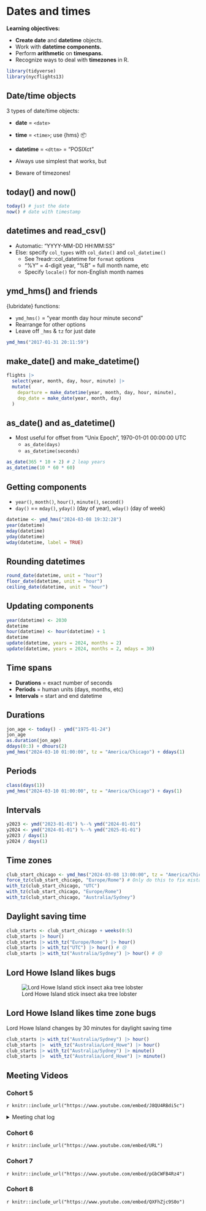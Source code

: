 # Dates and times

**Learning objectives:**

-   **Create date** and **datetime** objects.
-   Work with **datetime components.**
-   Perform **arithmetic** on **timespans.**
-   Recognize ways to deal with **timezones** in R.

```r
library(tidyverse)
library(nycflights13)
```

## Date/time objects {-}

3 types of date/time objects:

-   **date** = `<date>`
-   **time** = `<time>`; use {hms} 📦
-   **datetime** = `<dttm>` = "POSIXct"

-   Always use simplest that works, but
-   Beware of timezones!

## today() and now() {-}

```r
today() # just the date
now() # date with timestamp
```

## datetimes and read_csv() {-}

-   Automatic: "YYYY-MM-DD HH:MM:SS"
-   Else: specify `col_types` with `col_date()` and `col_datetime()`
    -   See ?readr::col_datetime for `format` options
    -   "%Y" = 4-digit year, "%B" = full month name, etc
    -   Specify `locale()` for non-English month names

## ymd_hms() and friends {-}

{lubridate} functions:

-   `ymd_hms()` = "year month day hour minute second"
-   Rearrange for other options
-   Leave off `_hms` & `tz` for just date

```r
ymd_hms("2017-01-31 20:11:59")
```

## make_date() and make_datetime() {-}

```r
flights |> 
  select(year, month, day, hour, minute) |> 
  mutate(
    departure = make_datetime(year, month, day, hour, minute),
    dep_date = make_date(year, month, day)
  )
```

## as_date() and as_datetime() {-}

-   Most useful for offset from "Unix Epoch", 1970-01-01 00:00:00 UTC
    -   `as_date(days)`
    -   `as_datetime(seconds)`

```r
as_date(365 * 10 + 2) # 2 leap years
as_datetime(10 * 60 * 60)
```

## Getting components {-}

-   `year()`, `month()`, `hour()`, `minute()`, `second()`
-   `day()` == `mday()`, `yday()` (day of year), `wday()` (day of week)

```r
datetime <- ymd_hms("2024-03-08 19:32:28")
year(datetime)
mday(datetime)
yday(datetime)
wday(datetime, label = TRUE)
```

## Rounding datetimes {-}

```r
round_date(datetime, unit = "hour")
floor_date(datetime, unit = "hour")
ceiling_date(datetime, unit = "hour")
```

## Updating components {-}

```r
year(datetime) <- 2030
datetime
hour(datetime) <- hour(datetime) + 1
datetime
update(datetime, years = 2024, months = 2)
update(datetime, years = 2024, months = 2, mdays = 30)
```

## Time spans {-}

-   **Durations** = exact number of seconds
-   **Periods** = human units (days, months, etc)
-   **Intervals** = start and end datetime

## Durations {-}

```r
jon_age <- today() - ymd("1975-01-24")
jon_age
as.duration(jon_age)
ddays(0:3) + dhours(2)
ymd_hms("2024-03-10 01:00:00", tz = "America/Chicago") + ddays(1)
```

## Periods {-}

```r
class(days(1))
ymd_hms("2024-03-10 01:00:00", tz = "America/Chicago") + days(1)
```

## Intervals {-}

```r
y2023 <- ymd("2023-01-01") %--% ymd("2024-01-01")
y2024 <- ymd("2024-01-01") %--% ymd("2025-01-01")
y2023 / days(1)
y2024 / days(1)
```

## Time zones {-}

```r
club_start_chicago <- ymd_hms("2024-03-08 13:00:00", tz = "America/Chicago")
force_tz(club_start_chicago, "Europe/Rome") # Only do this to fix mistakes
with_tz(club_start_chicago, "UTC")
with_tz(club_start_chicago, "Europe/Rome")
with_tz(club_start_chicago, "Australia/Sydney")
```

## Daylight saving time {-}

```r
club_starts <- club_start_chicago + weeks(0:5)
club_starts |> hour()
club_starts |> with_tz("Europe/Rome") |> hour()
club_starts |> with_tz("UTC") |> hour() # 😢
club_starts |> with_tz("Australia/Sydney") |> hour() # 😢
```

## Lord Howe Island likes bugs {-}

![Lord Howe Island stick insect aka tree lobster](images/17-lord_howe_stick_insect.jpg)

## Lord Howe Island likes time zone bugs {-}

Lord Howe Island changes by 30 minutes for daylight saving time

```r
club_starts |> with_tz("Australia/Sydney") |> hour()
club_starts |>  with_tz("Australia/Lord_Howe") |> hour()
club_starts |> with_tz("Australia/Sydney") |> minute()
club_starts |>  with_tz("Australia/Lord_Howe") |> minute()
```

## Meeting Videos

### Cohort 5

`r knitr::include_url("https://www.youtube.com/embed/J8QU4RBdi5c")`

<details>
  <summary> Meeting chat log </summary>
  
```
00:17:21	Sandra Muroy:	Hi Lucus!
00:17:52	lucus w:	Hi Sandra
00:27:34	Ryan Metcalf:	The “Visual Markdown Editor” icon Becki mentioned is intended to provide a similar experience to Jupyter Notebooks.
00:41:39	Federica Gazzelloni:	round_date:: https://lubridate.tidyverse.org/reference/round_date.html
00:51:22	lucus w:	Dates and time are HARD
00:51:40	Sandra Muroy:	agree!
00:52:21	Ryan Metcalf:	For a list of timezone abbreviations in R, run `OlsonNames(tzdir = NULL)`
00:53:16	Sandra Muroy:	thanks Ryan!
00:58:51	Ryan Metcalf:	I learned a trick from Federica….for syntax questions, use “?`<the character in question>`” Note the back ticks to highlight the sequence of character.
01:06:13	lucus w:	“?” -- aka “what the”
01:07:42	Federica Gazzelloni:	?`%--%`
01:08:42	Federica Gazzelloni:	start %--% end
01:10:08	Becki R. (she/her):	Thanks, Federica! The easiest answer is the best.
01:10:54	lucus w:	In healthcare there’s a tendency to deidentify date time objects as it’s considered patient identified information. Masking those date time randomly is a huge challenge
01:11:19	Sandra Muroy:	interesting
01:13:57	Sandra Muroy:	happy holidays everyone!
```
</details>

### Cohort 6

`r knitr::include_url("https://www.youtube.com/embed/URL")`


### Cohort 7

`r knitr::include_url("https://www.youtube.com/embed/pGbCWFB4Rz4")`


### Cohort 8

`r knitr::include_url("https://www.youtube.com/embed/QXFhZjc9S0o")`
